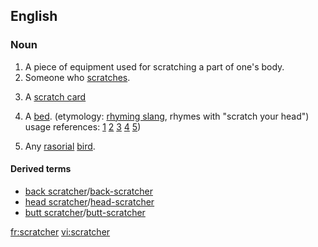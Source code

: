 ==English==

===Noun===
{{en-noun}}

# A piece of equipment used for scratching a part of one's body.
# Someone who [[scratch]]es.
# {{context|lottery}} A [[scratch card]]
# A [[bed]]. (etymology: [[rhyming slang]], rhymes with "scratch your head") usage references: [http://theproject366things.blogspot.com/2010/09/thing-158-milk-market.html] [http://publicaddress.net/default,4110.sm] [http://www.triskelartscentre.ie/issc/] [http://www.boards.ie/vbulletin/showthread.php?t=2056009813] [http://www.druidschool.com/site/1030100/page/901713])
# {{zoology}} Any [[rasorial]] [[bird]].

{{Webster 1913}}

====Derived terms====
*[[back scratcher]]/[[back-scratcher]]
*[[head scratcher]]/[[head-scratcher]]
*[[butt scratcher]]/[[butt-scratcher]]

[[fr:scratcher]]
[[vi:scratcher]]